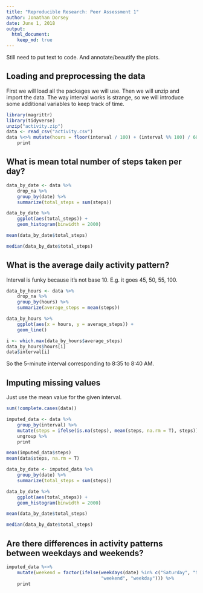 ```yaml
---
title: "Reproducible Research: Peer Assessment 1"
author: Jonathan Dorsey
date: June 1, 2018
output: 
  html_document:
    keep_md: true
---
```


Still need to put text to code. And annotate/beautify the plots.


## Loading and preprocessing the data
First we will load all the packages we will use. Then we will unzip and import the data. The way interval works is strange, so we will introduce some additional variables to keep track of time.

```r
library(magrittr)
library(tidyverse)
unzip("activity.zip")
data <- read_csv("activity.csv")
data %<>% mutate(hours = floor(interval / 100) + (interval %% 100) / 60) %>%
    print
```



## What is mean total number of steps taken per day?
```r
data_by_date <- data %>%
    drop_na %>%
    group_by(date) %>%
    summarize(total_steps = sum(steps))

data_by_date %>%
    ggplot(aes(total_steps)) +
    geom_histogram(binwidth = 2000)

mean(data_by_date$total_steps)

median(data_by_date$total_steps)
```



## What is the average daily activity pattern?
Interval is funky because it's not base 10. E.g. it goes 45, 50, 55, 100.

```r
data_by_hours <- data %>%
    drop_na %>%
    group_by(hours) %>%
    summarize(average_steps = mean(steps))

data_by_hours %>%
    ggplot(aes(x = hours, y = average_steps)) +
    geom_line()

i <- which.max(data_by_hours$average_steps)
data_by_hours$hours[i]
data$interval[i]
```

So the 5-minute interval corresponding to 8:35 to 8:40 AM.

## Imputing missing values

Just use the mean value for the given interval.

```r
sum(!complete.cases(data))

imputed_data <- data %>%
    group_by(interval) %>%
    mutate(steps = ifelse(is.na(steps), mean(steps, na.rm = T), steps)) %>%
    ungroup %>%
    print

mean(imputed_data$steps)
mean(data$steps, na.rm = T)

data_by_date <- imputed_data %>%
    group_by(date) %>%
    summarize(total_steps = sum(steps))

data_by_date %>%
    ggplot(aes(total_steps)) +
    geom_histogram(binwidth = 2000)

mean(data_by_date$total_steps)

median(data_by_date$total_steps)
```



## Are there differences in activity patterns between weekdays and weekends?
```r
imputed_data %<>%
    mutate(weekend = factor(ifelse(weekdays(date) %in% c("Saturday", "Sunday"), 
                                   "weekend", "weekday"))) %>%
    print


```


